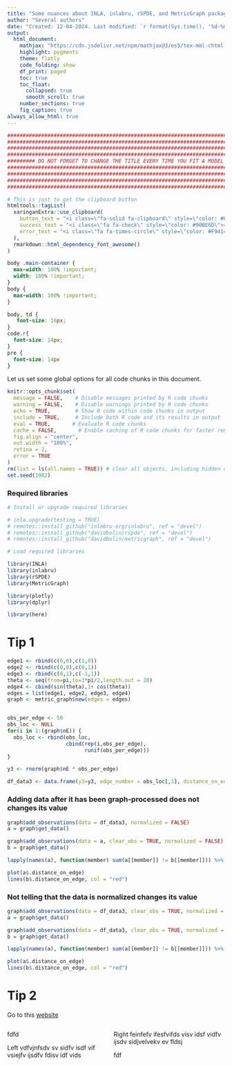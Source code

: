 ```yaml
---
title: "Some nuances about INLA, inlabru, rSPDE, and MetricGraph packages"
author: "Several authors"
date: "Created: 12-04-2024. Last modified: `r format(Sys.time(), '%d-%m-%Y.')`"
output:
  html_document:
    mathjax: "https://cdn.jsdelivr.net/npm/mathjax@3/es5/tex-mml-chtml.js"
    highlight: pygments
    theme: flatly
    code_folding: show
    df_print: paged
    toc: true
    toc_float:
      collapsed: true
      smooth_scroll: true
    number_sections: true
    fig_caption: true
always_allow_html: true
---
```


```r
################################################################################
################################################################################
################################################################################
################################################################################
######### DO NOT FORGET TO CHANGE THE TITLE EVERY TIME YOU FIT A MODEL #########
################################################################################
################################################################################
################################################################################
################################################################################
```

```r
# This is just to get the clipboard button
htmltools::tagList(
  xaringanExtra::use_clipboard(
    button_text = "<i class=\"fa-solid fa-clipboard\" style=\"color: #00008B\"></i>",
    success_text = "<i class=\"fa fa-check\" style=\"color: #90BE6D\"></i>",
    error_text = "<i class=\"fa fa-times-circle\" style=\"color: #F94144\"></i>"
  ),
  rmarkdown::html_dependency_font_awesome()
)
```

```css
body .main-container {
  max-width: 100% !important;
  width: 100% !important;
}
body {
  max-width: 100% !important;
}

body, td {
   font-size: 16px;
}
code.r{
  font-size: 14px;
}
pre {
  font-size: 14px
}
```

Let us set some global options for all code chunks in this document.

```r
knitr::opts_chunk$set(
  message = FALSE,    # Disable messages printed by R code chunks
  warning = FALSE,    # Disable warnings printed by R code chunks
  echo = TRUE,        # Show R code within code chunks in output
  include = TRUE,     # Include both R code and its results in output
  eval = TRUE,       # Evaluate R code chunks
  cache = FALSE,       # Enable caching of R code chunks for faster rendering
  fig.align = "center",
  out.width = "100%",
  retina = 2,
  error = TRUE
)
rm(list = ls(all.names = TRUE)) # clear all objects, including hidden objects.
set.seed(1982)
```

### Required libraries

```r
# Install or upgrade required libraries

# inla.upgrade(testing = TRUE)
# remotes::install_github("inlabru-org/inlabru", ref = "devel")
# remotes::install_github("davidbolin/rspde", ref = "devel")
# remotes::install_github("davidbolin/metricgraph", ref = "devel")

# Load required libraries

library(INLA)
library(inlabru)
library(rSPDE)
library(MetricGraph)

library(plotly)
library(dplyr)

library(here)
```

# Tip 1

```r
edge1 <- rbind(c(0,0),c(1,0))
edge2 <- rbind(c(0,0),c(0,1))
edge3 <- rbind(c(0,1),c(-1,1))
theta <- seq(from=pi,to=3*pi/2,length.out = 20)
edge4 <- cbind(sin(theta),1+ cos(theta))
edges = list(edge1, edge2, edge3, edge4)
graph <- metric_graph$new(edges = edges)


obs_per_edge <- 50
obs_loc <- NULL
for(i in 1:(graph$nE)) {
  obs_loc <- rbind(obs_loc,
                   cbind(rep(i,obs_per_edge), 
                         runif(obs_per_edge)))
}

y3 <- rnorm(graph$nE * obs_per_edge)

df_data3 <- data.frame(y3=y3, edge_number = obs_loc[,1], distance_on_edge = obs_loc[,2])
```

### Adding data after it has been graph-processed does not changes its value

```r
graph$add_observations(data = df_data3, normalized = FALSE)
a = graph$get_data()

graph$add_observations(data = a, clear_obs = TRUE, normalized = FALSE)
b = graph$get_data()

lapply(names(a), function(member) sum(a[[member]] != b[[member]])) %>% unlist()

plot(a$.distance_on_edge)
lines(b$.distance_on_edge, col = "red")
```

### Not telling that the data is normalized changes its value

```r
graph$add_observations(data = df_data3, clear_obs = TRUE, normalized = FALSE)
a = graph$get_data()

graph$add_observations(data = df_data3, clear_obs = TRUE, normalized = TRUE)
b = graph$get_data()

lapply(names(a), function(member) sum(a[[member]] != b[[member]])) %>% unlist()

plot(a$.distance_on_edge)
lines(b$.distance_on_edge, col = "red")
```

# Tip 2

Go to this [website](https://ourcodingclub.github.io/tutorials/inla/)


:::: {style="display: flex; to display: grid; grid-template-columns: 2fr 1fr; grid-column-gap: 10px;"}

::: {}
fdfd

Left vdfvjnfsdv sv sidfv isdf vif vsiejfv ijsdfv fdisv idf vids

:::

::: {}
Right feinfefv ifesfvifds visv idsf vidfv ijsdv sidjvelvekv ev fldsj

fdf
:::

::::